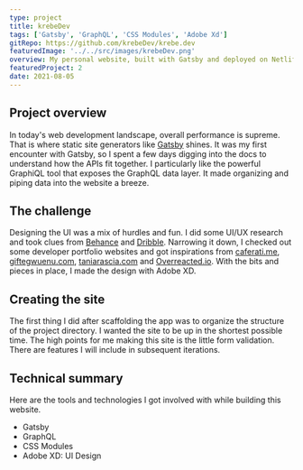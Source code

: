 ```yaml
---
type: project
title: krebeDev
tags: ['Gatsby', 'GraphQL', 'CSS Modules', 'Adobe Xd']
gitRepo: https://github.com/krebeDev/krebe.dev
featuredImage: '../../src/images/krebeDev.png'
overview: My personal website, built with Gatsby and deployed on Netlify.
featuredProject: 2
date: 2021-08-05
---
```


## Project overview

In today's web development landscape, overall performance is supreme. That is where static site generators
like [Gatsby](https://www.gatsbyjs.com/) shines. It was my first encounter with Gatsby, so I spent a few days digging into the docs to
understand how the APIs fit together. I particularly like the powerful GraphiQL tool that exposes the GraphQL
data layer. It made organizing and piping data into the website a breeze.

## The challenge

Designing the UI was a mix of hurdles and fun. I did some UI/UX research and took
clues from [Behance](https://behance.com/) and [Dribble](https://dribbble.com/). Narrowing it down,
I checked out some developer portfolio websites and got
inspirations from [caferati.me](https://caferati.me/), [giftegwuenu.com](https://www.giftegwuenu.com/),
[taniarascia.com](https://www.taniarascia.com/) and [Overreacted.io](https://overreacted.io/).
With the bits and pieces in place, I made the design with Adobe XD.

## Creating the site

The first thing I did after scaffolding the app was to organize the structure of the project directory.
I wanted the site to be up in the shortest possible time.
The high points for me making this site is the little form validation.
There are features I will include in subsequent iterations.

## Technical summary

Here are the tools and technologies I got involved with while building this website.

- Gatsby
- GraphQL
- CSS Modules
- Adobe XD: UI Design
